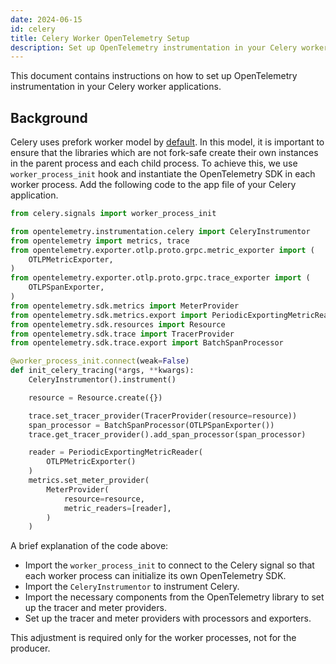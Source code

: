 ```yaml
---
date: 2024-06-15
id: celery
title: Celery Worker OpenTelemetry Setup
description: Set up OpenTelemetry instrumentation in your Celery worker applications.
---
```





This document contains instructions on how to set up OpenTelemetry instrumentation in your Celery worker applications.

## Background

Celery uses prefork worker model by [default](https://celeryproject.readthedocs.io/zh-cn/latest/userguide/configuration.html#worker-pool). In this model, it is important to ensure that the libraries which are not fork-safe create their own instances in the parent process and each child process. To achieve this, we use `worker_process_init` hook and instantiate the OpenTelemetry SDK in each worker process. Add the following code to the app file of your Celery application.

```python
from celery.signals import worker_process_init

from opentelemetry.instrumentation.celery import CeleryInstrumentor
from opentelemetry import metrics, trace
from opentelemetry.exporter.otlp.proto.grpc.metric_exporter import (
    OTLPMetricExporter,
)
from opentelemetry.exporter.otlp.proto.grpc.trace_exporter import (
    OTLPSpanExporter,
)
from opentelemetry.sdk.metrics import MeterProvider
from opentelemetry.sdk.metrics.export import PeriodicExportingMetricReader
from opentelemetry.sdk.resources import Resource
from opentelemetry.sdk.trace import TracerProvider
from opentelemetry.sdk.trace.export import BatchSpanProcessor

@worker_process_init.connect(weak=False)
def init_celery_tracing(*args, **kwargs):
    CeleryInstrumentor().instrument()

    resource = Resource.create({})

    trace.set_tracer_provider(TracerProvider(resource=resource))
    span_processor = BatchSpanProcessor(OTLPSpanExporter())
    trace.get_tracer_provider().add_span_processor(span_processor)

    reader = PeriodicExportingMetricReader(
        OTLPMetricExporter()
    )
    metrics.set_meter_provider(
        MeterProvider(
            resource=resource,
            metric_readers=[reader],
        )
    )
```

A brief explanation of the code above:

- Import the `worker_process_init` to connect to the Celery signal so that each worker process can initialize its own OpenTelemetry SDK.
- Import the `CeleryInstrumentor` to instrument Celery.
- Import the necessary components from the OpenTelemetry library to set up the tracer and meter providers.
- Set up the tracer and meter providers with processors and exporters.

<Admonition>

This adjustment is required only for the worker processes, not for the producer.

</Admonition>

<InstrumentationFAQ />
